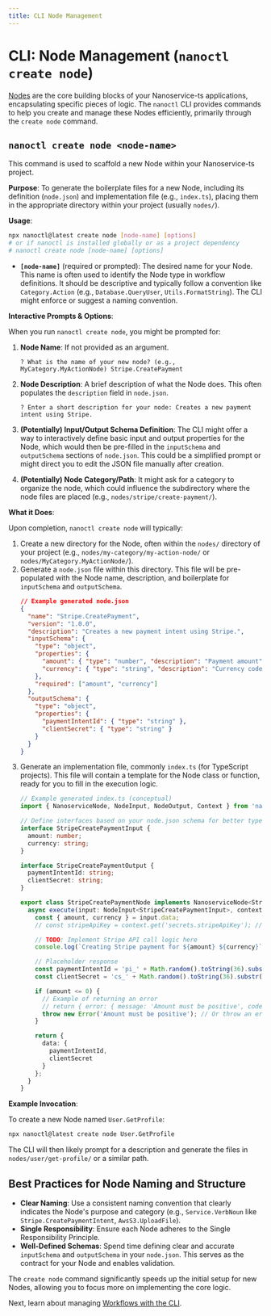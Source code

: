 ```yaml
---
title: CLI Node Management
---
```


# CLI: Node Management (`nanoctl create node`)

[Nodes](../introduction/nodes.mdx) are the core building blocks of your Nanoservice-ts applications, encapsulating specific pieces of logic. The `nanoctl` CLI provides commands to help you create and manage these Nodes efficiently, primarily through the `create node` command.

## `nanoctl create node <node-name>`

This command is used to scaffold a new Node within your Nanoservice-ts project.

**Purpose**: To generate the boilerplate files for a new Node, including its definition (`node.json`) and implementation file (e.g., `index.ts`), placing them in the appropriate directory within your project (usually `nodes/`).

**Usage**:

```bash
npx nanoctl@latest create node [node-name] [options]
# or if nanoctl is installed globally or as a project dependency
# nanoctl create node [node-name] [options]
```

*   **`[node-name]`** (required or prompted): The desired name for your Node. This name is often used to identify the Node type in workflow definitions. It should be descriptive and typically follow a convention like `Category.Action` (e.g., `Database.QueryUser`, `Utils.FormatString`). The CLI might enforce or suggest a naming convention.

**Interactive Prompts & Options**:

When you run `nanoctl create node`, you might be prompted for:

1.  **Node Name**: If not provided as an argument.
    ```
    ? What is the name of your new node? (e.g., MyCategory.MyActionNode) Stripe.CreatePayment
    ```

2.  **Node Description**: A brief description of what the Node does. This often populates the `description` field in `node.json`.
    ```
    ? Enter a short description for your node: Creates a new payment intent using Stripe.
    ```

3.  **(Potentially) Input/Output Schema Definition**: The CLI might offer a way to interactively define basic input and output properties for the Node, which would then be pre-filled in the `inputSchema` and `outputSchema` sections of `node.json`. This could be a simplified prompt or might direct you to edit the JSON file manually after creation.

4.  **(Potentially) Node Category/Path**: It might ask for a category to organize the node, which could influence the subdirectory where the node files are placed (e.g., `nodes/stripe/create-payment/`).

**What it Does**:

Upon completion, `nanoctl create node` will typically:

1.  Create a new directory for the Node, often within the `nodes/` directory of your project (e.g., `nodes/my-category/my-action-node/` or `nodes/MyCategory.MyActionNode/`).
2.  Generate a `node.json` file within this directory. This file will be pre-populated with the Node name, description, and boilerplate for `inputSchema` and `outputSchema`.
    ```json
    // Example generated node.json
    {
      "name": "Stripe.CreatePayment",
      "version": "1.0.0",
      "description": "Creates a new payment intent using Stripe.",
      "inputSchema": {
        "type": "object",
        "properties": {
          "amount": { "type": "number", "description": "Payment amount" },
          "currency": { "type": "string", "description": "Currency code" }
        },
        "required": ["amount", "currency"]
      },
      "outputSchema": {
        "type": "object",
        "properties": {
          "paymentIntentId": { "type": "string" },
          "clientSecret": { "type": "string" }
        }
      }
    }
    ```
3.  Generate an implementation file, commonly `index.ts` (for TypeScript projects). This file will contain a template for the Node class or function, ready for you to fill in the execution logic.
    ```typescript
    // Example generated index.ts (conceptual)
    import { NanoserviceNode, NodeInput, NodeOutput, Context } from 'nanoservice-ts-sdk'; // SDK import

    // Define interfaces based on your node.json schema for better type safety
    interface StripeCreatePaymentInput {
      amount: number;
      currency: string;
    }

    interface StripeCreatePaymentOutput {
      paymentIntentId: string;
      clientSecret: string;
    }

    export class StripeCreatePaymentNode implements NanoserviceNode<StripeCreatePaymentInput, StripeCreatePaymentOutput> {
      async execute(input: NodeInput<StripeCreatePaymentInput>, context: Context): Promise<NodeOutput<StripeCreatePaymentOutput>> {
        const { amount, currency } = input.data;
        // const stripeApiKey = context.get('secrets.stripeApiKey'); // Example of accessing config

        // TODO: Implement Stripe API call logic here
        console.log(`Creating Stripe payment for ${amount} ${currency}`);

        // Placeholder response
        const paymentIntentId = 'pi_' + Math.random().toString(36).substr(2, 9);
        const clientSecret = 'cs_' + Math.random().toString(36).substr(2, 9);

        if (amount <= 0) {
          // Example of returning an error
          // return { error: { message: 'Amount must be positive', code: 'INVALID_INPUT' } };
          throw new Error('Amount must be positive'); // Or throw an error to be caught by the runtime
        }

        return {
          data: {
            paymentIntentId,
            clientSecret
          }
        };
      }
    }
    ```

**Example Invocation**:

To create a new Node named `User.GetProfile`:

```bash
npx nanoctl@latest create node User.GetProfile
```

The CLI will then likely prompt for a description and generate the files in `nodes/user/get-profile/` or a similar path.

## Best Practices for Node Naming and Structure

*   **Clear Naming**: Use a consistent naming convention that clearly indicates the Node's purpose and category (e.g., `Service.VerbNoun` like `Stripe.CreatePaymentIntent`, `AwsS3.UploadFile`).
*   **Single Responsibility**: Ensure each Node adheres to the Single Responsibility Principle.
*   **Well-Defined Schemas**: Spend time defining clear and accurate `inputSchema` and `outputSchema` in your `node.json`. This serves as the contract for your Node and enables validation.

The `create node` command significantly speeds up the initial setup for new Nodes, allowing you to focus more on implementing the core logic.

Next, learn about managing [Workflows with the CLI](./workflows.mdx).
